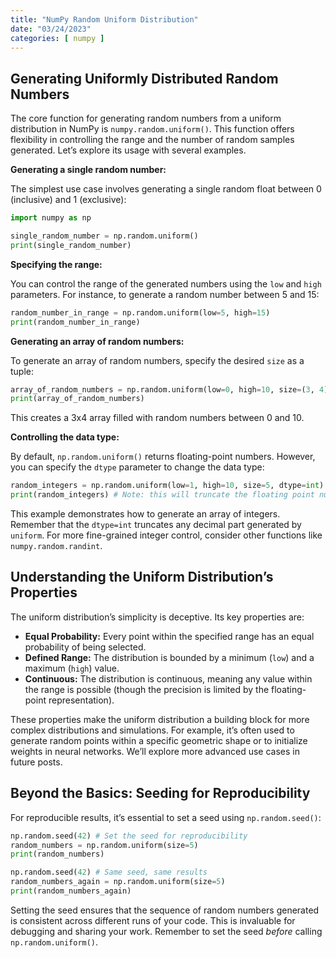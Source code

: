```yaml
---
title: "NumPy Random Uniform Distribution"
date: "03/24/2023"
categories: [ numpy ]
---
```


## Generating Uniformly Distributed Random Numbers

The core function for generating random numbers from a uniform distribution in NumPy is `numpy.random.uniform()`. This function offers flexibility in controlling the range and the number of random samples generated.  Let's explore its usage with several examples.


**Generating a single random number:**

The simplest use case involves generating a single random float between 0 (inclusive) and 1 (exclusive):

```python
import numpy as np

single_random_number = np.random.uniform()
print(single_random_number)
```

**Specifying the range:**

You can control the range of the generated numbers using the `low` and `high` parameters.  For instance, to generate a random number between 5 and 15:

```python
random_number_in_range = np.random.uniform(low=5, high=15)
print(random_number_in_range)
```

**Generating an array of random numbers:**

To generate an array of random numbers, specify the desired `size` as a tuple:

```python
array_of_random_numbers = np.random.uniform(low=0, high=10, size=(3, 4)) # 3x4 array
print(array_of_random_numbers)
```

This creates a 3x4 array filled with random numbers between 0 and 10.


**Controlling the data type:**

By default, `np.random.uniform()` returns floating-point numbers. However, you can specify the `dtype` parameter to change the data type:

```python
random_integers = np.random.uniform(low=1, high=10, size=5, dtype=int)
print(random_integers) # Note: this will truncate the floating point numbers to integers.
```

This example demonstrates how to generate an array of integers. Remember that the `dtype=int` truncates any decimal part generated by `uniform`. For more fine-grained integer control, consider other functions like `numpy.random.randint`.


##  Understanding the Uniform Distribution's Properties

The uniform distribution's simplicity is deceptive. Its key properties are:

* **Equal Probability:**  Every point within the specified range has an equal probability of being selected.
* **Defined Range:** The distribution is bounded by a minimum (`low`) and a maximum (`high`) value.
* **Continuous:** The distribution is continuous, meaning any value within the range is possible (though the precision is limited by the floating-point representation).

These properties make the uniform distribution a building block for more complex distributions and simulations.  For example, it's often used to generate random points within a specific geometric shape or to initialize weights in neural networks.  We'll explore more advanced use cases in future posts.


##  Beyond the Basics:  Seeding for Reproducibility

For reproducible results, it's essential to set a seed using `np.random.seed()`:

```python
np.random.seed(42) # Set the seed for reproducibility
random_numbers = np.random.uniform(size=5)
print(random_numbers)

np.random.seed(42) # Same seed, same results
random_numbers_again = np.random.uniform(size=5)
print(random_numbers_again)
```

Setting the seed ensures that the sequence of random numbers generated is consistent across different runs of your code.  This is invaluable for debugging and sharing your work.  Remember to set the seed *before* calling `np.random.uniform()`.

